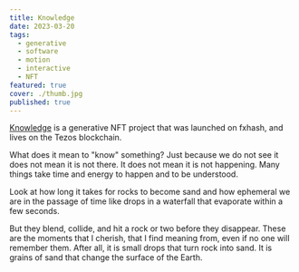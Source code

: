 ```yaml
---
title: Knowledge
date: 2023-03-20
tags:
  - generative
  - software
  - motion
  - interactive
  - NFT
featured: true
cover: ./thumb.jpg
published: true
---
```



[Knowledge](https://www.fxhash.xyz/generative/26066) is a generative NFT project that was launched on fxhash, and lives on the Tezos blockchain.

What does it mean to "know" something? Just because we do not see it does not mean it is not there. It does not mean it is not happening. Many things take time and energy to happen and to be understood.

Look at how long it takes for rocks to become sand and how ephemeral we are in the passage of time like drops in a waterfall that evaporate within a few seconds.

<FxHash title="knowledge" numCols={6} />

But they blend, collide, and hit a rock or two before they disappear. These are the moments that I cherish, that I find meaning from, even if no one will remember them. After all, it is small drops that turn rock into sand. It is grains of sand that change the surface of the Earth.
